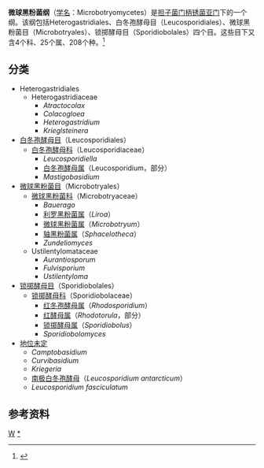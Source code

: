 {{Automatic taxobox
| taxon = Microbotryomycetes
| authority = R. Bauer, Begerow, J.P. Samp., M. Weiss & Oberw.<ref>{{cite journal |author=Bauer R, Begerow D, Sampaio JP, Weiss M, Oberwinkler F. |year=2006 |title=The simple-septate basidiomycetes: a synopsis |journal=Mycological Progress |volume=5 |issue=1 |pages=41–66 |doi=10.1007/s11557-006-0502-0}}</ref>
| subdivision_ranks = 目
| subdivision = Heterogastridiales<br>
[[白冬孢酵母目|白冬孢酵母目]]（Leucosporidiales）<br>
[[微球黑粉菌目|微球黑粉菌目]]（Microbotryales）<br>
[[锁掷酵母目|锁掷酵母目]]（Sporidiobolales）
}}

'''微球黑粉菌纲'''（[[学名|学名]]：Microbotryomycetes）是[[担子菌门|担子菌门]][[柄锈菌亚门|柄锈菌亚门]]下的一个纲。该纲包括Heterogastridiales、白冬孢酵母目（Leucosporidiales）、微球黑粉菌目（Microbotryales）、锁掷酵母目（Sporidiobolales）四个目。这些目下又含4个科、25个属、208个种。<ref name=Kirk2008>{{cite book |author=Kirk PM, Cannon PF, Minter DW, Stalpers JA. |title=Dictionary of the Fungi. 10th ed |url=https://archive.org/details/dictionaryfungit00kirk |publisher=CABI |location=Wallingford |year=2008|page=[https://archive.org/details/dictionaryfungit00kirk/page/423 423]|isbn=0-85199-826-7}}</ref>

== 分类 ==
* Heterogastridiales
** Heterogastridiaceae
*** ''Atractocolax''
*** ''Colacogloea''
*** ''Heterogastridium''
*** ''Krieglsteinera''
* [[白冬孢酵母目|白冬孢酵母目]]（Leucosporidiales）
** [[白冬孢酵母科|白冬孢酵母科]]（Leucosporidiaceae）
*** ''Leucosporidiella''
*** [[白冬孢酵母属|白冬孢酵母属]]（Leucosporidium，部分）
*** ''Mastigobasidium''
* [[微球黑粉菌目|微球黑粉菌目]]（Microbotryales）
** [[微球黑粉菌科|微球黑粉菌科]]（Microbotryaceae）
*** ''Bauerago''
*** [[利罗黑粉菌属|利罗黑粉菌属]]（''Liroa''）
*** [[微球黑粉菌属|微球黑粉菌属]]（''Microbotryum''）
*** [[轴黑粉菌属|轴黑粉菌属]]（''Sphacelotheca''）
*** ''Zundeliomyces''
** Ustilentylomataceae
*** ''Aurantiosporum''
*** ''Fulvisporium''
*** ''Ustilentyloma''
* [[锁掷酵母目|锁掷酵母目]]（Sporidiobolales）
** [[锁掷酵母科|锁掷酵母科]]（Sporidiobolaceae）
*** [[红冬孢酵母属|红冬孢酵母属]]（''Rhodosporidium''）
*** [[红酵母属|红酵母属]]（''Rhodotorula''，部分）
*** [[锁掷酵母属|锁掷酵母属]]（''Sporidiobolus''）
*** ''Sporidiobolomyces''
* [[地位未定|地位未定]]
** ''Camptobasidium''
** ''Curvibasidium''
** ''Kriegeria''
** [[南极白冬孢酵母|南极白冬孢酵母]]（''Leucosporidium antarcticum''）
** ''Leucosporidium fasciculatum''

== 参考资料 ==
{{Reflist}}

{{Taxonbar}}
[[Category:担子菌门|W]]
[[Category:微球黑粉菌纲|*]]